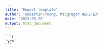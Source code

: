 ```yaml
---
title: 'Report template'
author: 'Aubertin-Young, Macgregor WLRS:EX'
date: '2023-09-20'
output: html_document
--- 
```



    ```r
    'yes'
    ```
    
